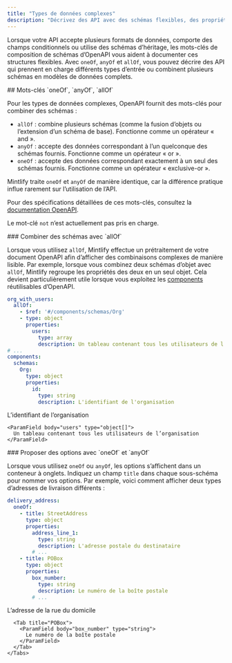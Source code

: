 ```yaml
---
title: "Types de données complexes"
description: "Décrivez des API avec des schémas flexibles, des propriétés optionnelles et plusieurs formats de données à l’aide des mots-clés `oneOf`, `anyOf` et `allOf`"
---
```


Lorsque votre API accepte plusieurs formats de données, comporte des champs conditionnels ou utilise des schémas d’héritage, les mots-clés de composition de schémas d’OpenAPI vous aident à documenter ces structures flexibles. Avec `oneOf`, `anyOf` et `allOf`, vous pouvez décrire des API qui prennent en charge différents types d’entrée ou combinent plusieurs schémas en modèles de données complets.



<div id="oneof-anyof-allof-keywords">
  ## Mots-clés `oneOf`, `anyOf`, `allOf`
</div>

Pour les types de données complexes, OpenAPI fournit des mots-clés pour combiner des schémas :

* `allOf` : combine plusieurs schémas (comme la fusion d’objets ou l’extension d’un schéma de base). Fonctionne comme un opérateur « and ».
* `anyOf` : accepte des données correspondant à l’un quelconque des schémas fournis. Fonctionne comme un opérateur « or ».
* `oneOf` : accepte des données correspondant exactement à un seul des schémas fournis. Fonctionne comme un opérateur « exclusive-or ».

<Warning>Mintlify traite `oneOf` et `anyOf` de manière identique, car la différence pratique influe rarement sur l’utilisation de l’API.</Warning>

Pour des spécifications détaillées de ces mots-clés, consultez la [documentation OpenAPI](https://swagger.io/docs/specification/data-models/oneof-anyof-allof-not/).

<Info>Le mot-clé `not` n’est actuellement pas pris en charge.</Info>

<div id="combining-schemas-with-allof">
  ### Combiner des schémas avec `allOf`
</div>

Lorsque vous utilisez `allOf`, Mintlify effectue un prétraitement de votre document OpenAPI afin d’afficher des combinaisons complexes de manière lisible. Par exemple, lorsque vous combinez deux schémas d’objet avec `allOf`, Mintlify regroupe les propriétés des deux en un seul objet. Cela devient particulièrement utile lorsque vous exploitez les [components](https://swagger.io/docs/specification/components/) réutilisables d’OpenAPI.

```yaml
org_with_users:
  allOf:
    - $ref: '#/components/schemas/Org'
    - type: object
      properties:
        users:
          type: array
          description: Un tableau contenant tous les utilisateurs de l'organisation
# ...
components:
  schemas:
    Org:
      type: object
      properties:
        id:
          type: string
          description: L'identifiant de l'organisation
```

<ParamField body="org_with_users" type="object">
  <Expandable>
    <ParamField body="id" type="string">
      L’identifiant de l’organisation
    </ParamField>

    <ParamField body="users" type="object[]">
      Un tableau contenant tous les utilisateurs de l’organisation
    </ParamField>
  </Expandable>
</ParamField>

<div id="providing-options-with-oneof-and-anyof">
  ### Proposer des options avec `oneOf` et `anyOf`
</div>

Lorsque vous utilisez `oneOf` ou `anyOf`, les options s’affichent dans un conteneur à onglets. Indiquez un champ `title` dans chaque sous-schéma pour nommer vos options. Par exemple, voici comment afficher deux types d’adresses de livraison différents :

```yaml
delivery_address:
  oneOf:
    - title: StreetAddress
      type: object
      properties:
        address_line_1:
          type: string
          description: L'adresse postale du destinataire
        # ...
    - title: POBox
      type: object
      properties:
        box_number:
          type: string
          description: Le numéro de la boîte postale
        # ...
```

<ParamField body="delivery_address" type="object">
  <div className="mt-4 rounded-xl border border-gray-100 px-4 pb-4 pt-2 dark:border-white/10">
    <Tabs>
      <Tab title="StreetAddress">
        <ParamField body="address_line_1" type="string">
          L’adresse de la rue du domicile
        </ParamField>
      </Tab>

      <Tab title="POBox">
        <ParamField body="box_number" type="string">
          Le numéro de la boîte postale
        </ParamField>
      </Tab>
    </Tabs>
  </div>
</ParamField>

